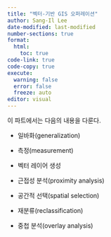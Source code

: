 ```yaml
---
title: "벡터-기반 GIS 오퍼레이션"
author: Sang-Il Lee
date-modified: last-modified
number-sections: true
format: 
  html: 
    toc: true
code-link: true
code-copy: true
execute: 
  warning: false
  error: false
  freeze: auto
editor: visual
---
```


이 파트에서는 다음의 내용을 다룬다.

-   일바화(generalization)

-   측정(measurement)

-   벡터 레이어 생성

-   근접성 분석(proximity analysis)

-   공간적 선택(spatial selection)

-   재분류(reclassification)

-   중첩 분석(overlay analysis)
